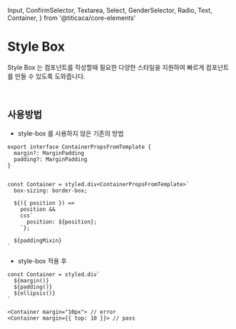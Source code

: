 
  Input,
  ConfirmSelector,
  Textarea,
  Select,
  GenderSelector,
  Radio,
  Text,
  Container,
} from '@titicaca/core-elements'

<Meta title="Style-Box | molecular" />

# Style Box

Style Box 는 컴포넌트를 작성할때 필요한 다양한 스타일을 지원하여 빠르게 컴포넌트를 만들 수 있도록 도와줍니다.

<br />

## 사용방법

- style-box 를 사용하지 않은 기존의 방법

```text
export interface ContainerPropsFromTemplate {
  margin?: MarginPadding
  padding?: MarginPadding
}


const Container = styled.div<ContainerPropsFromTemplate>`
  box-sizing: border-box;

  ${({ position }) =>
    position &&
    css`
      position: ${position};
    `};

  ${paddingMixin}
`
```

- style-box 적용 후

```text
const Container = styled.div`
  ${margin()}
  ${padding()}
  ${ellipsis()}
`

<Container margin="10px"> // error
<Container margin={{ top: 10 }}> // pass
```
